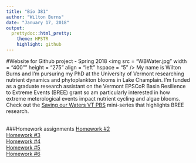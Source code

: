 ```yaml
---
title: "Bio 381"
author: "Wilton Burns"
date: "January 17, 2018"
output: 
  prettydoc::html_pretty:
    theme: HPSTR
    highlight: github
---
```


#Website for Github project - Spring 2018
<img src = "WBWater.jpg" width = "400"" height = "275" align = "left" hspace = "5" />     My name is Wilton Burns and I'm pursuring my PhD at the University of Vermont researching nutrient dynamics and phytoplankton blooms in Lake Champlain. I'm funded as a graduate research assistant on the Vermont EPSCoR Basin Resilience to Extreme Events (BREE) grant so am particularly interested in how extreme meterological events impact nutrient cycling and algae blooms. 
Check out the [Saving our Waters VT PBS](https://www.vermontpbs.org/water/) mini-series that highlights BREE research.   
<br/>

###Homework assignments 
[Homework #2](Homework02.html)
<br/>
[Homework #3](test.pdf)
<br/>
[Homework #4](Homework04.html)
<br/> 
[Homework #5](Homework5Typ.html)
</br>
[Homework #6](Homework06.html)
